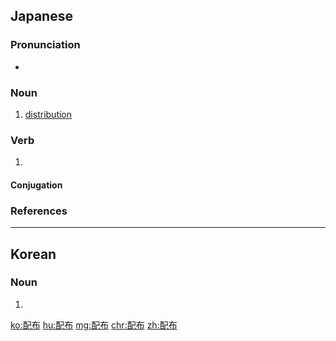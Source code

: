 ==Japanese==
{{ja-kanjitab|はい|ふ|yomi=on}}

===Pronunciation===
* {{ja-pron|はいふ|y=o|acc=0|acc_ref=NHK}}

===Noun===
{{ja-noun|はいふ}}

# [[distribution]]
#: {{ja-usex|商品券の'''配布'''を始めました。|しょうひんけん の '''はいふ''' を はじめました。|They began distribution of gift certificates.}}

===Verb===
{{ja-verb-suru|はいふ}}

# {{l|en|distribute|id=to deliver or pass out}}

====Conjugation====
{{ja-suru|はいふ}}

===References===
<references/>

----

==Korean==
{{ko-hanjatab}}

===Noun===
{{ko-noun|hangeul=배포}}

# {{hanja form of|배포|distribution}}

[[ko:配布]]
[[hu:配布]]
[[mg:配布]]
[[chr:配布]]
[[zh:配布]]